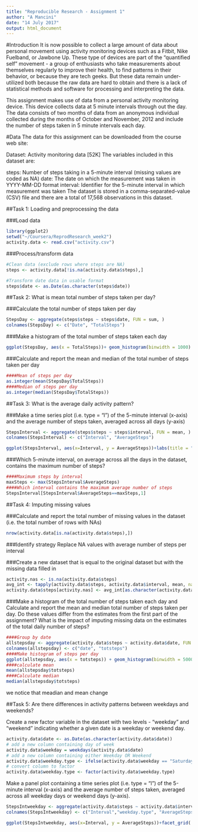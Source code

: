 ---
title: "Reproducible Research - Assignment 1"
author: "A Mancini"
date: "14 July 2017"
output: html_document
---

#Introduction
It is now possible to collect a large amount of data about personal movement using activity monitoring devices such as a Fitbit, Nike Fuelband, or Jawbone Up. These type of devices are part of the "quantified self" movement - a group of enthusiasts who take measurements about themselves regularly to improve their health, to find patterns in their behavior, or because they are tech geeks. But these data remain under-utilized both because the raw data are hard to obtain and there is a lack of statistical methods and software for processing and interpreting the data.

This assignment makes use of data from a personal activity monitoring device. This device collects data at 5 minute intervals through out the day. The data consists of two months of data from an anonymous individual collected during the months of October and November, 2012 and include the number of steps taken in 5 minute intervals each day.

#Data
The data for this assignment can be downloaded from the course web site:

Dataset: Activity monitoring data [52K]
The variables included in this dataset are:

steps: Number of steps taking in a 5-minute interval (missing values are coded as NA)
date: The date on which the measurement was taken in YYYY-MM-DD format
interval: Identifier for the 5-minute interval in which measurement was taken
The dataset is stored in a comma-separated-value (CSV) file and there are a total of 17,568 observations in this dataset.

##Task 1: Loading and preprocessing the data

###Load data

```{r}
library(ggplot2)
setwd("~/Coursera/ReprodResearch_week2")
activity.data <- read.csv("activity.csv")
```

###Process/transform data

```{r}
#Clean data (exclude rows where steps are NA)
steps <- activity.data[!is.na(activity.data$steps),]

#Transform date data in usable format
steps$date <- as.Date(as.character(steps$date))
```

##Task 2: What is mean total number of steps taken per day?

###Calculate the total number of steps taken per day

```{r}
StepsDay <- aggregate(steps$steps ~ steps$date, FUN = sum, )
colnames(StepsDay) <- c("Date", "TotalSteps")
```
###Make a histogram of the total number of steps taken each day

```{r}
ggplot(StepsDay, aes(x = TotalSteps))+ geom_histogram(binwidth = 1000) +labs(title = "Total steps per day", x = "Steps", y = "Frequency")
```

###Calculate and report the mean and median of the total number of steps taken per day

```{r}
####Mean of steps per day
as.integer(mean(StepsDay$TotalSteps))
####Median of steps per day
as.integer(median(StepsDay$TotalSteps))
```

##Task 3: What is the average daily activity pattern?

###Make a time series plot (i.e. type = "l") of the 5-minute interval (x-axis) and the average number of steps taken, averaged across all days (y-axis)

```{r}
StepsInterval <- aggregate(steps$steps ~ steps$interval, FUN = mean, )
colnames(StepsInterval) <- c("Interval", "AverageSteps")

ggplot(StepsInterval, aes(x=Interval, y = AverageSteps))+labs(title = "Average steps per interval", x = "Interval", y = "Steps")+ geom_line()
```

###Which 5-minute interval, on average across all the days in the dataset, contains the maximum number of steps?

```{r}
####Maximum steps by interval
maxSteps <- max(StepsInterval$AverageSteps)
####Which interval contains the maximum average number of steps
StepsInterval[StepsInterval$AverageSteps==maxSteps,1]
```

##Task 4: Imputing missing values

###Calculate and report the total number of missing values in the dataset (i.e. the total number of rows with NAs)
```{r}
nrow(activity.data[is.na(activity.data$steps),])
```

###Identify strategy
Replace NA values with average number of steps per interval

###Create a new dataset that is equal to the original dataset but with the missing data filled in
```{r}
activity.nas <- is.na(activity.data$steps)
avg_int <- tapply(activity.data$steps, activity.data$interval, mean, na.rm=TRUE, simplify = TRUE)
activity.data$steps[activity.nas] <- avg_int[as.character(activity.data$interval[activity.nas])]
```

###Make a histogram of the total number of steps taken each day and Calculate and report the mean and median total number of steps taken per day. Do these values differ from the estimates from the first part of the assignment? What is the impact of imputing missing data on the estimates of the total daily number of steps?

```{r}
####Group by date
allstepsday <- aggregate(activity.data$steps ~ activity.data$date, FUN = sum)
colnames(allstepsday) <- c("date", "totsteps")
####Make histogram of steps per day
ggplot(allstepsday, aes(x = totsteps)) + geom_histogram(binwidth = 5000) +labs(title = "Total steps per day", x = "Steps", y = "Frequency")
####calculate mean
mean(allstepsday$totsteps)
####Calculate median
median(allstepsday$totsteps)
```
we notice that meadian and mean change

##Task 5: Are there differences in activity patterns between weekdays and weekends?

Create a new factor variable in the dataset with two levels - "weekday" and "weekend" indicating whether a given date is a weekday or weekend day.

```{r}
activity.data$date <- as.Date(as.character(activity.data$date))
# add a new column containing day of week
activity.data$weekday = weekdays(activity.data$date)
# add a new column containing either Weekday OR Weekend
activity.data$weekday.type <- ifelse(activity.data$weekday == "Saturday" | activity.data$weekday == "Sunday", "Weekend", "Weekday")
# convert column to factor
activity.data$weekday.type <- factor(activity.data$weekday.type)
```

Make a panel plot containing a time series plot (i.e. type = "l") of the 5-minute interval (x-axis) and the average number of steps taken, averaged across all weekday days or weekend days (y-axis).

```{r}
StepsIntweekday <- aggregate(activity.data$steps ~ activity.data$interval + activity.data$weekday.type, FUN = mean, )
colnames(StepsIntweekday) <- c("Interval","weekday.type", "AverageSteps")

ggplot(StepsIntweekday, aes(x=Interval, y = AverageSteps))+facet_grid(.~weekday.type) +labs(title = "Average steps per interval", x = "Interval", y = "Steps")+ geom_line()
```
